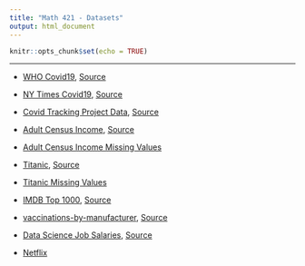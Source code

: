 ---
title: "Math 421 - Datasets"
output: html_document
---

```{r setup, include=FALSE}
knitr::opts_chunk$set(echo = TRUE)
```

---

- [WHO Covid19](WHO-COVID-19-global-data.csv), [Source](https://covid19.who.int/WHO-COVID-19-global-data.csv)

- [NY Times Covid19](us-states.csv), [Source](https://raw.githubusercontent.com/nytimes/covid-19-data/master/us-counties.csv)

- [Covid Tracking Project Data](all-states-history.csv), [Source](https://covidtracking.com/data)

- [Adult Census Income](adult_census.csv), [Source](https://archive.ics.uci.edu/ml/datasets/census+income)

- [Adult Census Income Missing Values](adult_census_missing.csv)

- [Titanic](titanic.csv), [Source](https://www.kaggle.com/competitions/titanic/data)

- [Titanic Missing Values](titanic_missing.csv)

- [IMDB Top 1000](imdb_top_1000.csv), [Source](https://www.kaggle.com/datasets/harshitshankhdhar/imdb-dataset-of-top-1000-movies-and-tv-shows)

- [vaccinations-by-manufacturer](vaccinations-by-manufacturer.csv), [Source](https://raw.githubusercontent.com/owid/covid-19-data/master/public/data/vaccinations/vaccinations-by-manufacturer.csv)

- [Data Science Job Salaries](ds_salaries.csv), [Source](https://www.kaggle.com/datasets/saurabhshahane/data-science-jobs-salaries)

- [Netflix](netflix_titles.csv)
